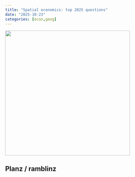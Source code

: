 ```yaml
---
title: "Spatial economics: top 2025 questions"
date: "2025-10-23"
categories: [econ,geog]
---
```


::: center
![](){width="400px"}
:::

## Planz / ramblinz


